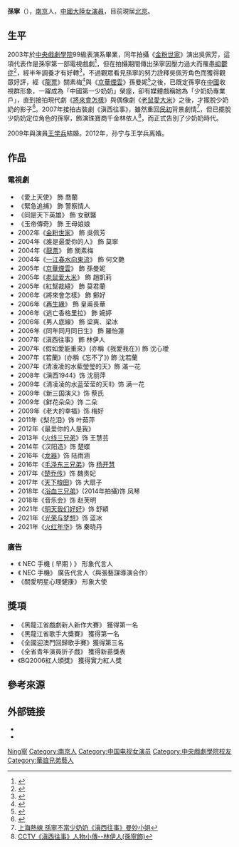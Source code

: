 {{Otheruses|孫寧}}
{{藝人
| 姓名 = 孫寧
| 類型 = 女演員
| 圖片 = 
| 圖片簡介 = 
| 圖片尺寸 = 
| 英文名 =
| 綽號 = 少奶奶
| 出生日期 = {{Birth_date_and_age|1978|12|21}}
| 出生地點 = [[南京|南京]]
| 國籍 = {{PRC}}
| 教育程度 = [[中央戏剧学院|中央戏剧学院]]表演系
| 逝世 = 
| 配偶 = {{marriage|[[王學兵|王學兵]]|2009|2012|reason=divorced}}
| 音樂類型 = 
| 職業 = [[演員|演員]]
| 活躍年代 = 2003年至今
| 唱片公司 = 
| 經紀公司 = 
| 相關團體 = 
| 網站 = 
}}
'''孫寧'''（{{bd|1978年|12月21日|catIdx=Sun,孙}}），[[南京市|南京]]人，[[中國大陸|中國大陸]][[女演員|女演員]]，目前現居[[北京市|北京]]。

== 生平 ==
2003年於[[中央戲劇學院|中央戲劇學院]]99級表演系畢業，同年拍攝《[[金粉世家|金粉世家]]》演出吳佩芳，這項代表作是孫寧第一部電視戲劇<ref>{{Cite web |url=http://gb.cri.cn/2945/2005/10/26/1665@753758.htm |title=《CRI國際在線》“少奶奶”覓知己 披露大羽愛逛街暫不打算結婚 |accessdate=2011-12-03 |archive-date=2013-05-16 |archive-url=https://web.archive.org/web/20130516082132/http://gb.cri.cn/2945/2005/10/26/1665@753758.htm |dead-url=no }}</ref>，但在拍攝期間傳出孫寧因壓力過大而罹患[[抑鬱症|抑鬱症]]<ref>{{Cite web |url=http://www.epochtimes.com/b5/5/5/16/n923260.htm |title=《大紀元》“大少奶奶”孫寧 患上嚴重抑鬱症 |accessdate=2008-01-24 |archive-date=2013-10-29 |archive-url=https://web.archive.org/web/20131029184326/http://www.epochtimes.com/b5/5/5/16/n923260.htm |dead-url=no }}</ref>，經半年調養才有好轉<ref>{{Cite web |url=http://www.epochtimes.com/b5/5/5/21/n929443.htm |title=《大紀元》 孫寧抑鬱想自殺 接受心理治療半年走出陰霾 |accessdate=2008-01-24 |archive-date=2013-10-29 |archive-url=https://web.archive.org/web/20131029191936/http://www.epochtimes.com/b5/5/5/21/n929443.htm |dead-url=no }}</ref>，不過觀眾看見孫寧的努力詮釋吳佩芳角色而獲得觀眾好評，經《[[龍票|龍票]]》關素梅<ref>{{Cite web |url=http://www.yntv.cn/yntv_web/category/30201/2004/12/07/2004-12-07_154735_30201.shtml |title=雲南電視台 《龍票》央視熱播 孫寧演技受好評欲轉型偶像劇 |access-date=2008-01-24 |archive-url=https://web.archive.org/web/20060102123705/http://www.yntv.cn/yntv_web/category/30201/2004/12/07/2004-12-07_154735_30201.shtml |archive-date=2006-01-02 |dead-url=yes }}</ref>與《[[京華煙雲|京華煙雲]]》孫曼妮<ref>{{Cite web |url=http://informationtimes.dayoo.com/gb/content/2005-10/13/content_2255411.htm |title=大洋網 新曼妮舊曼娘 新舊角色比一比 |access-date=2008-01-24 |archive-date=2008-02-24 |archive-url=https://web.archive.org/web/20080224191233/http://informationtimes.dayoo.com/gb/content/2005-10/13/content_2255411.htm |dead-url=yes }}</ref>之後，已既定孫寧在[[中國|中國]]收視群形象，一躍成為「中國第一少奶奶」榮座，卻有媒體戲稱她為「少奶奶專業戶」，直到接拍現代劇《[[將來會怎樣|將來會怎樣]]》與偶像劇《[[老鼠愛大米|老鼠愛大米]]》之後，才擺脫少奶奶的影子<ref>{{Cite web |url=http://news.netandtv.com/tv/htm2005-7/2005725163314929725.shtml |title=E視播報中心《老鼠愛大米》青春偶像劇 |accessdate=2008-01-24 |archive-date=2007-04-19 |archive-url=https://web.archive.org/web/20070419075223/http://news.netandtv.com/tv/htm2005-7/2005725163314929725.shtml |dead-url=yes }}</ref>。2007年接拍古裝劇《滇西往事》，雖然重回[[中華民國|民初]]背景劇情<ref>[http://joy.online.sh.cn/joys/gb/content/2005-12/14/content_1409130.htm 上海熱線 孫寧不當少奶奶《滇西往事》曼妙小姐]{{dead link|date=2017年12月 |bot=InternetArchiveBot |fix-attempted=yes }}</ref>，但已擺脫少奶奶定位角色的孫寧，飾演珠寶商千金林依人<ref>[http://big5.cctv.com/teleplay/special/teleplay/special/hjqd/20070125/104933.shtml CCTV《滇西往事》人物小傳--林伊人(孫寧飾)]{{dead link|date=2017年12月 |bot=InternetArchiveBot |fix-attempted=yes }}</ref>，而正式告別了少奶奶時代。

2009年與演員[[王学兵|王学兵]]結婚。2012年，孙宁与王学兵离婚。

==作品==
===電視劇===
*《愛上天使》 飾 喬蘭  
*《緊急追捕》 飾 警察情人 
*《同是天下英雄》 飾 女獸醫 
*《玉帝傳奇》 飾 王母娘娘 
*2002年《[[金粉世家|金粉世家]]》 飾 吳佩芳
*2004年《誰是最愛你的人》 飾 莫寧
*2004年《[[龍票|龍票]]》 飾 關素梅
*2004年《[[一江春水向東流_(電視劇)|一江春水向東流]]》 飾 何文艷 
*2005年《[[京華煙雲|京華煙雲]]》 飾 孫曼妮 
*2005年《[[老鼠愛大米|老鼠愛大米]]》 飾 趙凱莉 
*2005年《紅幫裁縫》 飾 莫君蘭 
*2006年《將來會怎樣》 飾 鄭好 
*2006年《[[再生緣|再生緣]]》 飾 皇甫長華
*2006年《逃亡香格里拉》 飾 婉婷
*2006年《男人底線》 飾 梁爽、梁冰 
*2006年《同年同月同日生》 飾 羅怡蓮
*2007年《滇西往事》 飾 林伊人 
*2007年《假如愛能重來》(亦稱《我愛我在》) 飾 沈心璦
*2007年《若蘭》(亦稱《忘不了》) 飾 沈若蘭
*2007年《清凌凌的水藍瑩瑩的天》飾 滿一花
*2008年《滇西1944》饰 沈丽萍
*2009年《清凌凌的水蓝莹莹的天Ⅱ》饰 满一花
*2009年《新三国演义》饰 蔡氏
*2009年《鲜花朵朵》饰 二朵
*2009年《老大的幸福》饰 梅好      
*2011年《梨花泪》饰 叶茹萍
*2012年《最爱你的人是我》
*2013年《[[火线三兄弟|火线三兄弟]]》饰  王慧芸
*2014年《汉阳造》饰 楚蝶
*2016年《[[龙器|龙器]]》饰  陆雨涵<!--沒有出演 2016年首播的"幻城"-->
*2016年《[[毛泽东三兄弟|毛泽东三兄弟]]》饰 [[杨开慧|杨开慧]]
*2017年《[[楚乔传|楚乔传]]》饰 魏贵妃
*2017年《[[天下粮田|天下粮田]]》饰 大扇子
*2018年《[[浴血三兄弟|浴血三兄弟]]》(2014年拍攝)饰 凤琴
*2018年《音乐会》饰 赵芙明
*2021年《[[明天我们好好|明天我们好好]]》饰 舒穎
*2021年《[[光荣与梦想_(电视剧)|光荣与梦想]]》饰 蓝冰
*2021年《[[火红年华|火红年华]]》饰 秦晓丹

===廣告===
*《 NEC 手機 ( 早期 ) 》 形象代言人 
*《 NEC 手機》 廣告代言人〈與張藝謀導演合作〉 
*《關愛明星心理健康》 形象大使

==獎項==
*《黑龍江省戲劇新人新作大賽》 獲得第一名 
*《黑龍江省歌手大獎賽》 獲得第一名 
*《全國迎澳門回歸歌手賽》獲得第三名 
*《全省青年演員折子戲》 獲得新苗獎表 
*《BQ2006紅人頒獎》 獲得實力紅人獎

== 參考來源 ==
{{reflist}}

== 外部链接 ==
* {{新浪博客|sunning}}
* {{Sinaweibo|1715945855}}
{{跨界歌王}}
{{Authority control}}
{{DEFAULTSORT:Sun孙}}
[[Category:孫姓|Ning寧]]
[[Category:南京人|Category:南京人]]
[[Category:中国电视女演员|Category:中国电视女演员]]
[[Category:中央戲劇學院校友|Category:中央戲劇學院校友]]
[[Category:華誼兄弟藝人|Category:華誼兄弟藝人]]